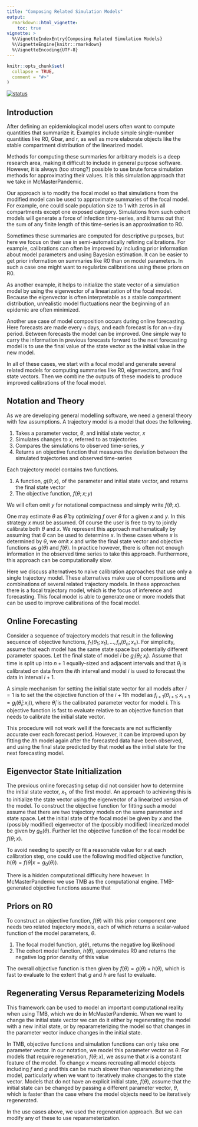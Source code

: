 ```yaml
---
title: "Composing Related Simulation Models"
output: 
  rmarkdown::html_vignette:
    toc: true
vignette: >
  %\VignetteIndexEntry{Composing Related Simulation Models}
  %\VignetteEngine{knitr::rmarkdown}
  %\VignetteEncoding{UTF-8}
---
```


```r
knitr::opts_chunk$set(
  collapse = TRUE,
  comment = "#>"
)
```

[![status](https://img.shields.io/badge/status-working%20draft-red)](https://canmod.github.io/macpan2/articles/vignette-status#working-draft)

## Introduction

After defining an epidemiological model users often want to compute quantities that summarize it. Examples include simple single-number quantities like R0, Gbar, and r, as well as more elaborate objects like the stable compartment distribution of the linearized model. 

Methods for computing these summaries for arbitrary models is a deep research area, making it difficult to include in general purpose software. However, it is always (too strong?) possible to use brute force simulation methods for approximating their values. It is this simulation approach that we take in McMasterPandemic.

Our approach is to modify the focal model so that simulations from the modified model can be used to approximate summaries of the focal model. For example, one could scale population size to 1 with zeros in all compartments except one exposed category. Simulations from such cohort models will generate a force of infection time-series, and it turns out that the sum of any finite length of this time-series is an approximation to R0.

Sometimes these summaries are computed for descriptive purposes, but here we focus on their use in semi-automatically refining calibrations. For example, calibrations can often be improved by including prior information about model parameters and using Bayesian estimation. It can be easier to get prior information on summaries like R0 than on model parameters. In such a case one might want to regularize calibrations using these priors on R0.

As another example, it helps to initialize the state vector of a simulation model by using the eigenvector of a linearization of the focal model. Because the eigenvector is often interpretable as a stable compartment distribution, unrealistic model fluctuations near the beginning of an epidemic are often minimized.

Another use case of model composition occurs during online forecasting. Here forecasts are made every `n` days, and each forecast is for an `n`-day period. Between forecasts the model can be improved. One simple way to carry the information in previous forecasts forward to the next forecasting model is to use the final value of the state vector as the initial value in the new model.

In all of these cases, we start with a focal model and generate several related models for computing summaries like R0, eigenvectors, and final state vectors. Then we combine the outputs of these models to produce improved calibrations of the focal model.

## Notation and Theory

As we are developing general modelling software, we need a general theory with few assumptions. A trajectory model is a model that does the following.

1. Takes a parameter vector, $\theta$, and initial state vector, $x$
2. Simulates changes to $x$, referred to as trajectories
3. Compares the simulations to observed time-series, $y$
4. Returns an objective function that measures the deviation between the simulated trajectories and observed time-series

Each trajectory model contains two functions.

1. A function, $g(\theta; x)$, of the parameter and initial state vector, and returns the final state vector
2. The objective function, $f(\theta; x; y)$

We will often omit $y$ for notational compactness and simply write $f(\theta; x)$. 

One may estimate $\theta$ as $\hat{\theta}$ by optimizing $f$ over $\theta$ for a given $x$ and $y$. In this strategy $x$ must be assumed. Of course the user is free to try to jointly calibrate both $\theta$ and $x$. We represent this approach mathematically by assuming that $\theta$ can be used to determine $x$. In these cases where $x$ is determined by $\theta$, we omit $x$ and write the final state vector and objective functions as $g(\theta)$ and $f(\theta)$. In practice however, there is often not enough information in the observed time series to take this approach. Furthermore, this approach can be computationally slow.

Here we discuss alternatives to naive calibration approaches that use only a single trajectory model. These alternatives make use of compositions and combinations of several related trajectory models. In these approaches there is a focal trajectory model, which is the focus of inference and forecasting. This focal model is able to generate one or more models that can be used to improve calibrations of the focal model.


## Online Forecasting

Consider a sequence of trajectory models that result in the following sequence of objective functions, $f_1(\theta_1;x_1), ..., f_n(\theta_n;x_n)$. For simplicity, assume that each model has the same state space but potentially different parameter spaces. Let the final state of model $i$ be $g_i(\theta_i;x_i)$. Assume that time is split up into $n+1$ equally-sized and adjacent intervals and that $\theta_i$ is calibrated on data from the $i$th interval and model $i$ is used to forecast the data in interval $i+1$.

A simple mechanism for setting the initial state vector for all models after $i = 1$ is to set the the objective function of the $i+1$th model as $f_{i+1}(\theta_{i+1};x_{i+1} = g_i(\hat{\theta}_i;x_i))$, where $\hat{\theta}_i$ is the calibrated parameter vector for model $i$. This objective function is fast to evaluate relative to an objective function that needs to calibrate the initial state vector.

This procedure will not work well if the forecasts are not sufficiently accurate over each forecast period. However, it can be improved upon by fitting the $i$th model again after the forecasted data have been observed, and using the final state predicted by that model as the initial state for the next forecasting model.

## Eigenvector State Initialization

The previous online forecasting setup did not consider how to determine the initial state vector, $x_1$, of the first model. An approach to achieving this is to initialize the state vector using the eigenvector of a linearized version of the model. To construct the objective function for fitting such a model assume that there are two trajectory models on the same parameter and state space. Let the initial state of the focal model be given by $x$ and the (possibly modified) eigenvector of the (possibly modified) linearized model be given by $g_0(\theta)$. Further let the objective function of the focal model be $f(\theta;x)$.

To avoid needing to specify or fit a reasonable value for $x$ at each calibration step, one could use the following modified objective function, $h(\theta) = f(\theta|x = g_0(\theta))$.

There is a hidden computational difficulty here however. In McMasterPandemic we use TMB as the computational engine. TMB-generated objective functions assume that 


## Priors on R0

To construct an objective function, $f(\theta)$ with this prior component one needs two related trajectory models, each of which returns a scalar-valued function of the model parameters, $\theta$.

1. The focal model function, $g(\theta)$, returns the negative log likelihood
2. The cohort model function, $h(\theta)$, approximates R0 and returns the negative log prior density of this value

The overall objective function is then given by $f(\theta) = g(\theta) + h(\theta)$, which is fast to evaluate to the extent that $g$ and $h$ are fast to evaluate.


## Regenerating Versus Reparameterizing Models

This framework can be used to model an important computational reality when using TMB, which we do in McMasterPandemic. When we want to change the initial state vector we can do it either by regenerating the model with a new initial state, or by reparameterizing the model so that changes in the parameter vector induce changes in the initial state.

In TMB, objective functions and simulation functions can only take one parameter vector. In our notation, we model this parameter vector as $\theta$. For models that require regeneration, $f(\theta;x)$, we assume that $x$ is a constant feature of the model. To change $x$ means recreating all model objects including $f$ and $g$ and this can be much slower than reparameterizing the model, particularly when we want to iteratively make changes to the state vector. Models that do not have an explicit initial state, $f(\theta)$, assume that the initial state can be changed by passing a different parameter vector, $\theta$, which is faster than the case where the model objects need to be iteratively regenerated.

In the use cases above, we used the regeneration approach. But we can modify any of these to use reparameterization.
